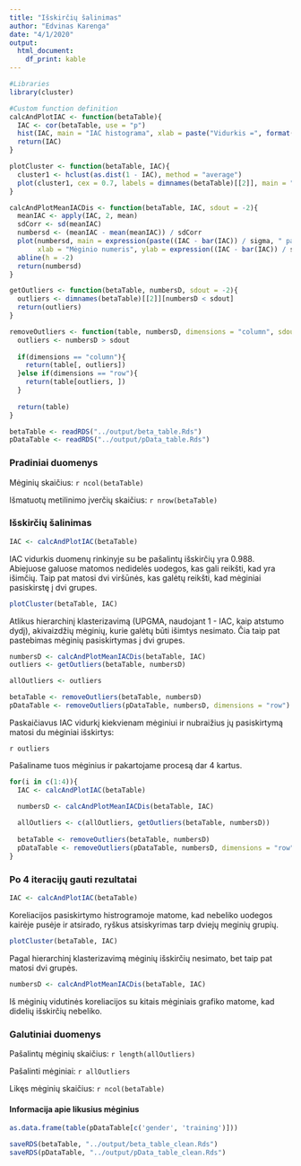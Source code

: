 ```yaml
---
title: "Išskirčių šalinimas"
author: "Edvinas Karenga"
date: "4/1/2020"
output: 
  html_document:
    df_print: kable 
---
```

```r
#Libraries
library(cluster) 
```

```r
#Custom function definition
calcAndPlotIAC <- function(betaTable){
  IAC <- cor(betaTable, use = "p")
  hist(IAC, main = "IAC histograma", xlab = paste("Vidurkis =", format(mean(IAC[upper.tri(IAC)]), digits = 3)), ylab = "Dažnis")
  return(IAC)
}

plotCluster <- function(betaTable, IAC){
  cluster1 <- hclust(as.dist(1 - IAC), method = "average")
  plot(cluster1, cex = 0.7, labels = dimnames(betaTable)[[2]], main = "Klasterizavimo dendrograma", sub = "", xlab = "1 - IAC", ylab = "Aukštis")
}

calcAndPlotMeanIACDis <- function(betaTable, IAC, sdout = -2){
  meanIAC <- apply(IAC, 2, mean)
  sdCorr <- sd(meanIAC)
  numbersd <- (meanIAC - mean(meanIAC)) / sdCorr
  plot(numbersd, main = expression(paste((IAC - bar(IAC)) / sigma, " pasiskirstymas")),
       xlab = "Mėginio numeris", ylab = expression((IAC - bar(IAC)) / sigma))
  abline(h = -2)
  return(numbersd)
}

getOutliers <- function(betaTable, numbersD, sdout = -2){
  outliers <- dimnames(betaTable)[[2]][numbersD < sdout]
  return(outliers) 
}

removeOutliers <- function(table, numbersD, dimensions = "column", sdout = -2){
  outliers <- numbersD > sdout
  
  if(dimensions == "column"){
    return(table[, outliers])
  }else if(dimensions == "row"){
    return(table[outliers, ])
  }
  
  return(table)
}
```

```r
betaTable <- readRDS("../output/beta_table.Rds")
pDataTable <- readRDS("../output/pData_table.Rds")
```

### Pradiniai duomenys

Mėginių skaičius: `r ncol(betaTable)`

Išmatuotų metilinimo įverčių skaičius: `r nrow(betaTable)`

### Išskirčių šalinimas

```r
IAC <- calcAndPlotIAC(betaTable)
```

IAC vidurkis duomenų rinkinyje su be pašalintų išskirčių yra 0.988. 
Abiejuose galuose matomos nedidelės uodegos, kas gali reikšti, kad yra išimčių. 
Taip pat matosi dvi viršūnės, kas galėtų reikšti, kad mėginiai pasiskirstę į dvi grupes. 

```r
plotCluster(betaTable, IAC)
```

Atlikus hierarchinį klasterizavimą (UPGMA, naudojant 1 - IAC, kaip atstumo dydį), akivaizdžių mėginių, kurie galėtų būti išimtys nesimato.
Čia taip pat pastebimas mėginių pasiskirtymas į dvi grupes.

```r
numbersD <- calcAndPlotMeanIACDis(betaTable, IAC)
outliers <- getOutliers(betaTable, numbersD)

allOutliers <- outliers

betaTable <- removeOutliers(betaTable, numbersD)
pDataTable <- removeOutliers(pDataTable, numbersD, dimensions = "row")
```

Paskaičiavus IAC vidurkį kiekvienam mėginiui ir nubraižius jų pasiskirtymą matosi du mėginiai išskirtys:

`r outliers` 

Pašaliname tuos mėginius ir pakartojame procesą dar 4 kartus.

```r
for(i in c(1:4)){
  IAC <- calcAndPlotIAC(betaTable)

  numbersD <- calcAndPlotMeanIACDis(betaTable, IAC)
  
  allOutliers <- c(allOutliers, getOutliers(betaTable, numbersD))
  
  betaTable <- removeOutliers(betaTable, numbersD)
  pDataTable <- removeOutliers(pDataTable, numbersD, dimensions = "row")
}
```

### Po 4 iteracijų gauti rezultatai

```r
IAC <- calcAndPlotIAC(betaTable)
```

Koreliacijos pasiskirtymo histrogramoje matome, kad nebeliko uodegos kairėje pusėje ir atsirado,
ryškus atsiskyrimas tarp dviejų meginių grupių.

```r
plotCluster(betaTable, IAC)
```

Pagal hierarchinį klasterizavimą mėginių išskirčių nesimato, bet taip pat matosi dvi grupės.

```r
numbersD <- calcAndPlotMeanIACDis(betaTable, IAC)
```

Iš mėginių vidutinės koreliacijos su kitais mėginiais grafiko matome, kad didelių išskirčių nebeliko.

### Galutiniai duomenys

Pašalintų mėginių skaičius: `r length(allOutliers)`

Pašalinti mėginiai: `r allOutliers`

Likęs mėginių skaičius: `r ncol(betaTable)`


#### Informacija apie likusius mėginius

```r
as.data.frame(table(pDataTable[c('gender', 'training')]))

saveRDS(betaTable, "../output/beta_table_clean.Rds")
saveRDS(pDataTable, "../output/pData_table_clean.Rds")
```

